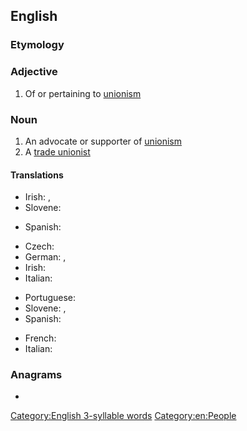 ==English==

===Etymology===
{{suffix|en|union|ist}}

===Adjective===
{{en-adj}}

# {{lb|en|sometimes|capitalised}} Of or pertaining to [[unionism]]

===Noun===
{{en-noun}}

# An advocate or supporter of [[unionism]]
# A [[trade unionist]]

====Translations====
{{trans-top|advocate or supporter of unionism}}
* Irish: {{t|ga|aontachtaí|m}}, {{t|ga|aondachtóir|m}}
* Slovene: {{t|sl|unionist|m}}
{{trans-mid}}
* Spanish: {{t|es|sindicalista|m|f}}
{{trans-bottom}}

{{trans-top|trade unionist}}
* Czech: {{t|cs|odborář|m}}
* German: {{t+|de|Gewerkschaftler|m}}, {{t+|de|Gewerkschafter|m}}
* Irish: {{t|ga|ceardchumannaí|m}}
* Italian: {{t|it|operaistico|m}}
{{trans-mid}}
* Portuguese: {{t|pt|sindicalista|m|f}}
* Slovene: {{t|sl|sindikalist|m}}, {{t|sl|sindikalistka|f}}
* Spanish: {{t|es|sindicalista|m|f}}
{{trans-bottom}}

{{ttbc-top}}
* French: {{t+check|fr|unioniste|m}}
* Italian: {{t-check|it|unionista|m|f}}
{{trans-mid}}
{{trans-bottom}}

===Anagrams===
* {{anagrams|en|inustion|unitions}}

[[Category:English 3-syllable words]]
[[Category:en:People]]